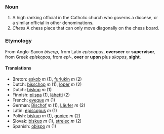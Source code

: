 ===Noun===
#A high ranking official in the Catholic church who governs a diocese, or a similar official in other denominations.
#''Chess'' A chess piece that can only move diagonally on the chess board.

===Etymology===

From Anglo-Saxon ''biscop'', from Latin ''episcopus'', '''overseer''' or '''supervisor''', from Greek ''episkopos'', from ''epi-'', '''over''' or '''upon''' plus ''skopos'', '''sight'''.

==== Translations ====
*Breton: [[eskob]] ''m'' (1), [[furlukin]] ''m'' (2)
*Dutch: [[bisschop]] ''m'' (1), [[loper]] ''m'' (2)
*Dutch: [[biskop]] ''m'' (1)
*Finnish: [[piispa]] (1), [[lähetti]] (2)
*French: [[eveque]] ''m'' (1)
*German: [[Bischof]] ''m'' (1), [[Läufer]] ''m'' (2)
*Latin: [[episcopus]] ''m'' (1)
*Polish: [[biskup]] ''m'' (1), [[goniec]] ''m'' (2)
*Slovak: [[biskup]] ''m'' (1), [[strelec]] ''m'' (2)
*Spanish: [[obispo]] ''m'' (1)